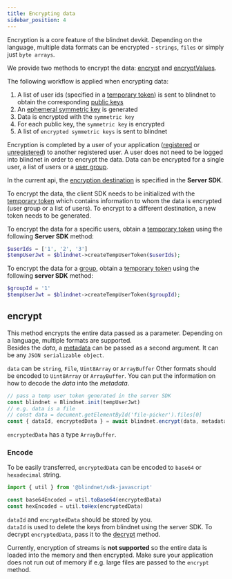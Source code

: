 ```yaml
---
title: Encrypting data
sidebar_position: 4
---
```



Encryption is a core feature of the blindnet devkit. Depending on the language, multiple data formats can be encrypted - `strings`, `files` or simply just `byte arrays`. 

We provide two methods to encrypt the data: [encrypt](#encrypt) and [encryptValues](#encryptvalues).

The following workflow is applied when encrypting data:

1. A list of user ids (specified in a [temporary token](../extra/glossary#temp-user-token)) is sent to blindnet to obtain the corresponding [public keys](../extra/glossary#public-key)
1. An [ephemeral symmetric key](../extra/glossary#data-key) is generated
1. Data is encrypted with the `symmetric key`
1. For each public key, the `symmetric key` is encrypted
1. A list of `encrypted symmetric keys` is sent to blindnet

Encryption is completed by a user of your application ([registered](../extra/glossary#registered-user) or [unregistered](../extra/glossary#anonymous-user)) to another registered user. A user does not need to be logged into blindnet in order to encrypt the data.
Data can be encrypted for a single user, a list of users or a [user group](../extra/glossary#user-groups).

In the current api, the [encryption destination](./managing_users_access#creating-temporary-tokens) is specified in the **Server SDK**.

To encrypt the data, the client SDK needs to be initialized with the [temporary token](./managing_users_access#creating-temporary-tokens) which contains information to whom the data is encrypted (user group or a list of users). To encrypt to a different destination, a new token needs to be generated.

To encrypt the data for a specific users, obtain a [temporary token](../extra/glossary#temp-user-token) using the following **Server SDK** method:

<Tabs groupId="lang-server">
<TabItem value="php" label="PHP" default>

```PHP
$userIds = ['1', '2', '3']
$tempUserJwt = $blindnet->createTempUserToken($userIds);
```

</TabItem>
</Tabs>

To encrypt the data for a [group](../extra/glossary#user-groups), obtain a [temporary token](../extra/glossary#temp-user-token) using the following **server SDK** method:

<Tabs groupId="lang-server">
<TabItem value="php" label="PHP" default>

```PHP
$groupId = '1'
$tempUserJwt = $blindnet->createTempUserToken($groupId);
```

</TabItem>
</Tabs>

## encrypt

This method encrypts the entire data passed as a parameter.
Depending on a language, multiple formats are supported.  
Besides the _data_, a [metadata](../extra/glossary#metadata) can be passed as a second argument. It can be any `JSON serializable object`.

<Tabs groupId="lang-client">
<TabItem value="js" label="JavaScript" default>

`data` can be `string`, `File`, `Uint8Array` or `ArrayBuffer`
Other formats should be encoded to `Uint8Array` or `ArrayBuffer`. You can put the information on how to decode the _data_ into the _metadata_.

```javascript
// pass a temp user token generated in the server SDK
const blindnet = Blindnet.init(tempUserJwt)
// e.g. data is a file
// const data = document.getElementById('file-picker').files[0]
const { dataId, encryptedData } = await blindnet.encrypt(data, metadata)    
```
`encryptedData` has a type `ArrayBuffer`.

</TabItem>
</Tabs>

### Encode

To be easily transferred, `encryptedData` can be encoded to `base64` or `hexadecimal` string.

<Tabs groupId="lang-client">
<TabItem value="js" label="JavaScript" default>

```javascript
import { util } from '@blindnet/sdk-javascript'

const base64Encoded = util.toBase64(encryptedData)
const hexEncoded = util.toHex(encryptedData)
```

</TabItem>
</Tabs>

`dataId` and `encryptedData` should be stored by you.  
`dataId` is used to delete the keys from blindnet using the server SDK.
To decrypt `encryptedData`, pass it to the [decrypt](./decrypt#decrypt) method.

Currently, encryption of streams is **not supported** so the entire data is loaded into the memory and then encrypted. Make sure your application does not run out of memory if e.g. large files are passed to the `encrypt` method.
